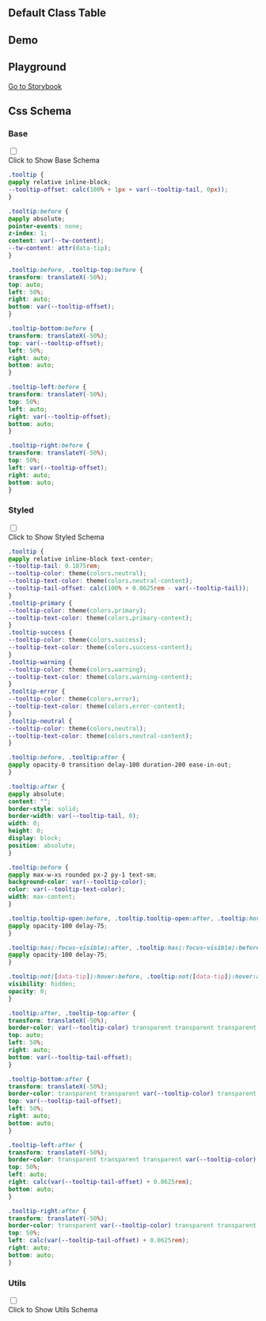 
## Default Class Table

<CssTable name="tooltip" />

## Demo

<Demo></Demo>

## Playground

[Go to Storybook](https://story.ui.icebreaker.top/?path=/docs/feedback-tooltip--docs)

## Css Schema


### Base

<div className="collapse">
<input type="checkbox" /> 
<div class="collapse-title px-0">
<span class="btn">Click to Show Base Schema</span>
</div>
<div class="collapse-content"> 

```css
.tooltip {
@apply relative inline-block;
--tooltip-offset: calc(100% + 1px + var(--tooltip-tail, 0px));
}

.tooltip:before {
@apply absolute;
pointer-events: none;
z-index: 1;
content: var(--tw-content);
--tw-content: attr(data-tip);
}

.tooltip:before, .tooltip-top:before {
transform: translateX(-50%);
top: auto;
left: 50%;
right: auto;
bottom: var(--tooltip-offset);
}

.tooltip-bottom:before {
transform: translateX(-50%);
top: var(--tooltip-offset);
left: 50%;
right: auto;
bottom: auto;
}

.tooltip-left:before {
transform: translateY(-50%);
top: 50%;
left: auto;
right: var(--tooltip-offset);
bottom: auto;
}

.tooltip-right:before {
transform: translateY(-50%);
top: 50%;
left: var(--tooltip-offset);
right: auto;
bottom: auto;
}
```

</div>
</div>

  

### Styled

<div className="collapse">
<input type="checkbox" /> 
<div class="collapse-title px-0">
<span class="btn">Click to Show Styled Schema</span>
</div>
<div class="collapse-content"> 

```css
.tooltip {
@apply relative inline-block text-center;
--tooltip-tail: 0.1875rem;
--tooltip-color: theme(colors.neutral);
--tooltip-text-color: theme(colors.neutral-content);
--tooltip-tail-offset: calc(100% + 0.0625rem - var(--tooltip-tail));
}
.tooltip-primary {
--tooltip-color: theme(colors.primary);
--tooltip-text-color: theme(colors.primary-content);
}
.tooltip-success {
--tooltip-color: theme(colors.success);
--tooltip-text-color: theme(colors.success-content);
}
.tooltip-warning {
--tooltip-color: theme(colors.warning);
--tooltip-text-color: theme(colors.warning-content);
}
.tooltip-error {
--tooltip-color: theme(colors.error);
--tooltip-text-color: theme(colors.error-content);
}
.tooltip-neutral {
--tooltip-color: theme(colors.neutral);
--tooltip-text-color: theme(colors.neutral-content);
}

.tooltip:before, .tooltip:after {
@apply opacity-0 transition delay-100 duration-200 ease-in-out;
}

.tooltip:after {
@apply absolute;
content: "";
border-style: solid;
border-width: var(--tooltip-tail, 0);
width: 0;
height: 0;
display: block;
position: absolute;
}

.tooltip:before {
@apply max-w-xs rounded px-2 py-1 text-sm;
background-color: var(--tooltip-color);
color: var(--tooltip-text-color);
width: max-content;
}

.tooltip.tooltip-open:before, .tooltip.tooltip-open:after, .tooltip:hover:before, .tooltip:hover:after {
@apply opacity-100 delay-75;
}

.tooltip:has(:focus-visible):after, .tooltip:has(:focus-visible):before {
@apply opacity-100 delay-75;
}

.tooltip:not([data-tip]):hover:before, .tooltip:not([data-tip]):hover:after {
visibility: hidden;
opacity: 0;
}

.tooltip:after, .tooltip-top:after {
transform: translateX(-50%);
border-color: var(--tooltip-color) transparent transparent transparent;
top: auto;
left: 50%;
right: auto;
bottom: var(--tooltip-tail-offset);
}

.tooltip-bottom:after {
transform: translateX(-50%);
border-color: transparent transparent var(--tooltip-color) transparent;
top: var(--tooltip-tail-offset);
left: 50%;
right: auto;
bottom: auto;
}

.tooltip-left:after {
transform: translateY(-50%);
border-color: transparent transparent transparent var(--tooltip-color);
top: 50%;
left: auto;
right: calc(var(--tooltip-tail-offset) + 0.0625rem);
bottom: auto;
}

.tooltip-right:after {
transform: translateY(-50%);
border-color: transparent var(--tooltip-color) transparent transparent;
top: 50%;
left: calc(var(--tooltip-tail-offset) + 0.0625rem);
right: auto;
bottom: auto;
}
```

</div>
</div>

  

### Utils

<div className="collapse">
<input type="checkbox" /> 
<div class="collapse-title px-0">
<span class="btn">Click to Show Utils Schema</span>
</div>
<div class="collapse-content"> 

```css

```

</div>
</div>